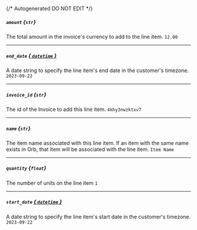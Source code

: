 {/* Autogenerated DO NOT EDIT  */}
##### `amount` *{`str`}*
The total amount in the invoice's currency to add to the line item.
`12.00`

---
##### `end_date` [*{ `datetime` }*](https://docs.python.org/3/library/datetime.html#datetime-objects)
A date string to specify the line item's end date in the customer's timezone.
`2023-09-22`

---
##### `invoice_id` *{`str`}*
The id of the Invoice to add this line item.
`4khy3nwzktxv7`

---
##### `name` *{`str`}*
The item name associated with this line item. If an item with the same name exists in Orb, that item will be associated with the line item.
`Item Name`

---
##### `quantity` *{`float`}*
The number of units on the line item
`1`

---
##### `start_date` [*{ `datetime` }*](https://docs.python.org/3/library/datetime.html#datetime-objects)
A date string to specify the line item's start date in the customer's timezone.
`2023-09-22`

